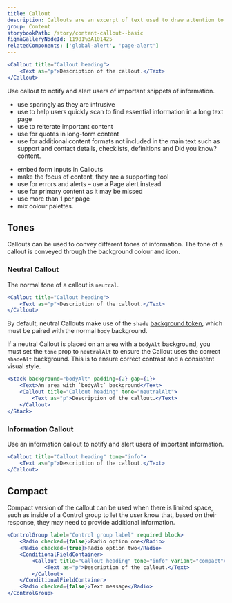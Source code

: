 ```yaml
---
title: Callout
description: Callouts are an excerpt of text used to draw attention to important or interesting information. They should not be confused with Page alerts.
group: Content
storybookPath: /story/content-callout--basic
figmaGalleryNodeId: 11981%3A101425
relatedComponents: ['global-alert', 'page-alert']
---
```


```jsx live
<Callout title="Callout heading">
	<Text as="p">Description of the callout.</Text>
</Callout>
```

Use callout to notify and alert users of important snippets of information.

<DoHeading />

- use sparingly as they are intrusive
- use to help users quickly scan to find essential information in a long text page
- use to reiterate important content
- use for quotes in long-form content
- use for additional content formats not included in the main text such as support and contact details, checklists, definitions and
  Did you know? content.

<DontHeading />

- embed form inputs in Callouts
- make the focus of content, they are a supporting tool
- use for errors and alerts – use a Page alert instead
- use for primary content as it may be missed
- use more than 1 per page
- mix colour palettes.

## Tones

Callouts can be used to convey different tones of information. The tone of a callout is conveyed through the background colour and icon.

### Neutral Callout

The normal tone of a callout is `neutral`.

```jsx live
<Callout title="Callout heading">
	<Text as="p">Description of the callout.</Text>
</Callout>
```

By default, neutral Callouts make use of the `shade` [background token](/foundations/tokens/colour#background-colours), which must be paired with the normal `body` background.

If a neutral Callout is placed on an area with a `bodyAlt` background, you must set the `tone` prop to `neutralAlt` to ensure the Callout uses the correct `shadeAlt` background. This is to ensure correct contrast and a consistent visual style.

```jsx live
<Stack background="bodyAlt" padding={2} gap={1}>
	<Text>An area with `bodyAlt` background</Text>
	<Callout title="Callout heading" tone="neutralAlt">
		<Text as="p">Description of the callout.</Text>
	</Callout>
</Stack>
```

### Information Callout

Use an information callout to notify and alert users of important information.

```jsx live
<Callout title="Callout heading" tone="info">
	<Text as="p">Description of the callout.</Text>
</Callout>
```

## Compact

Compact version of the callout can be used when there is limited space, such as inside of a Control group to let the user know that, based on their response, they may need to provide additional information.

```jsx live
<ControlGroup label="Control group label" required block>
	<Radio checked={false}>Radio option one</Radio>
	<Radio checked={true}>Radio option two</Radio>
	<ConditionalFieldContainer>
		<Callout title="Callout heading" tone="info" variant="compact">
			<Text as="p">Description of the callout.</Text>
		</Callout>
	</ConditionalFieldContainer>
	<Radio checked={false}>Text message</Radio>
</ControlGroup>
```
